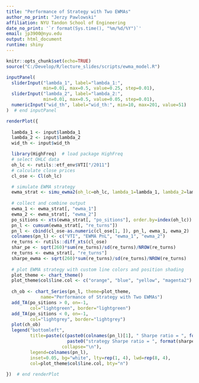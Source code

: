 ```yaml
---
title: "Performance of Strategy with Two EWMAs"
author_no_print: "Jerzy Pawlowski"
affiliation: NYU Tandon School of Engineering
date_no_print: '`r format(Sys.time(), "%m/%d/%Y")`'
email: jp3900@nyu.edu
output: html_document
runtime: shiny
---
```


```r
knitr::opts_chunk$set(echo=TRUE)
source("C:/Develop/R/lecture_slides/scripts/ewma_model.R")
```

```r
inputPanel(
  sliderInput("lambda_1", label="lambda_1:",
              min=0.01, max=0.5, value=0.25, step=0.01),
  sliderInput("lambda_2", label="lambda_2:",
              min=0.01, max=0.5, value=0.05, step=0.01),
  numericInput("wid_th", label="wid_th:", min=10, max=201, value=51)
)  # end inputPanel

renderPlot({
  
  lambda_1 <- input$lambda_1
  lambda_2 <- input$lambda_2
  wid_th <- input$wid_th

  library(HighFreq)  # load package HighFreq
  # select OHLC data
  oh_lc <- rutils::etf_env$VTI["/2011"]
  # calculate close prices
  cl_ose <- Cl(oh_lc)

  # simulate EWMA strategy
  ewma_strat <- simu_ewma2(oh_lc=oh_lc, lambda_1=lambda_1, lambda_2=lambda_2, wid_th=wid_th)
  
  # collect and combine output
  ewma_1 <- ewma_strat[, "ewma_1"]
  ewma_2 <- ewma_strat[, "ewma_2"]
  po_sitions <- xts(ewma_strat[, "po_sitions"], order.by=index(oh_lc))
  pn_l <- cumsum(ewma_strat[, "re_turns"])
  pn_l <- cbind(cl_ose-as.numeric(cl_ose[1, ]), pn_l, ewma_1, ewma_2)
  colnames(pn_l) <- c("VTI", "EWMA PnL", "ewma_1", "ewma_2")
  re_turns <- rutils::diff_xts(cl_ose)
  shar_pe <- sqrt(260)*sum(re_turns)/sd(re_turns)/NROW(re_turns)
  re_turns <- ewma_strat[, "re_turns"]
  sharpe_ewma <- sqrt(260)*sum(re_turns)/sd(re_turns)/NROW(re_turns)
  
  # plot EWMA strategy with custom line colors and position shading
  plot_theme <- chart_theme()
  plot_theme$col$line.col <- c("orange", "blue", "yellow", "magenta2")
  
  ch_ob <- chart_Series(pn_l, theme=plot_theme, 
             name="Performance of Strategy with Two EWMAs")
  add_TA(po_sitions > 0, on=-1,
         col="lightgreen", border="lightgreen")
  add_TA(po_sitions < 0, on=-1,
         col="lightgrey", border="lightgrey")
  plot(ch_ob)
  legend("bottomleft", 
         title=paste(c(paste0(colnames(pn_l)[1], " Sharpe ratio = ", format(shar_pe, digits=3)),
                       paste0("strategy Sharpe ratio = ", format(sharpe_ewma, digits=3))),
                     collapse="\n"),
         legend=colnames(pn_l), 
         inset=0.05, bg="white", lty=rep(1, 4), lwd=rep(8, 4), 
         col=plot_theme$col$line.col, bty="n")
  
})  # end renderPlot
```
